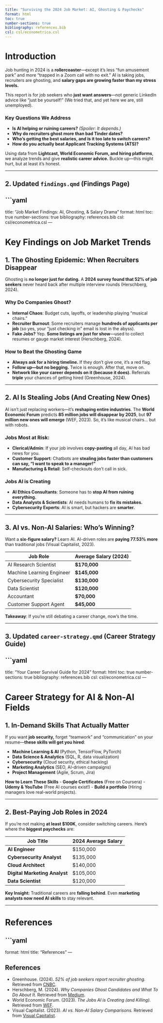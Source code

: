 ```yaml
---
title: "Surviving the 2024 Job Market: AI, Ghosting & Paychecks"
format: html
toc: true
number-sections: true
bibliography: references.bib
csl: csl/econometrica.csl
---
```


# Introduction

Job hunting in 2024 is a **rollercoaster**—except it’s less "fun amusement park" and more "trapped in a Zoom call with no exit." AI is taking jobs, recruiters are ghosting, and **salary gaps are growing faster than my stress levels.** 

This report is for job seekers who **just want answers**—not generic LinkedIn advice like "just be yourself!" (We tried that, and yet here we are, still unemployed). 

### **Key Questions We Address**
- **Is AI helping or ruining careers?** *(Spoiler: It depends.)*
- **Why do recruiters ghost more than bad Tinder dates?**
- **Who’s getting the best salaries, and is it too late to switch careers?**
- **How do you actually beat Applicant Tracking Systems (ATS)?**

Using data from **Lightcast, World Economic Forum, and hiring platforms**, we analyze trends and give **realistic career advice.** Buckle up—this might hurt, but at least it’s honest.

---

## **2. Updated `findings.qmd` (Findings Page)**

```yaml
---
title: "Job Market Findings: AI, Ghosting, & Salary Drama"
format: html
toc: true
number-sections: true
bibliography: references.bib
csl: csl/econometrica.csl
---

# **Key Findings on Job Market Trends**

## **1. The Ghosting Epidemic: When Recruiters Disappear**
Ghosting is **no longer just for dating.** A **2024 survey found that 52% of job seekers** never heard back after multiple interview rounds (Herschberg, 2024). 

### **Why Do Companies Ghost?**
- **Internal Chaos**: Budget cuts, layoffs, or leadership playing "musical chairs."
- **Recruiter Burnout**: Some recruiters manage **hundreds of applicants per job** (so yes, your "just checking in" email is lost in the abyss).
- **Fake Jobs?** Yep. **Some listings are just for show**—used to collect resumes or gauge market interest (Herschberg, 2024).

### **How to Beat the Ghosting Game**
- **Always ask for a hiring timeline.** If they don’t give one, it’s a red flag.
- **Follow up—but no begging.** Twice is enough. After that, move on.
- **Network like your career depends on it (because it does).** Referrals **triple** your chances of getting hired (Greenhouse, 2024).

---

## **2. AI Is Stealing Jobs (And Creating New Ones)**
AI isn’t just replacing workers—it’s **reshaping entire industries**. The **World Economic Forum** predicts **85 million jobs will disappear by 2025**, but **97 million new ones will emerge** (WEF, 2023). So, it’s like musical chairs… but with robots.

### **Jobs Most at Risk**:
- **Clerical/Admin**: If your job involves **copy-pasting** all day, AI has bad news for you.
- **Customer Support**: Chatbots are **stealing jobs faster than customers can say, "I want to speak to a manager!"**
- **Manufacturing & Retail**: Self-checkouts don’t call in sick.

### **Jobs AI is Creating**
- **AI Ethics Consultants**: Someone has to **stop AI from ruining everything.**
- **Data Analysts & Scientists**: AI needs humans to **fix its mistakes.**
- **Cybersecurity Experts**: AI is smart, but hackers are **smarter.**

---

## **3. AI vs. Non-AI Salaries: Who’s Winning?**
Want a **six-figure salary?** Learn AI. AI-driven roles are **paying 77.53% more** than traditional jobs (Visual Capitalist, 2023).

| Job Role                   | Average Salary (2024) |
|----------------------------|----------------------|
| AI Research Scientist      | **$170,000**        |
| Machine Learning Engineer  | **$145,000**        |
| Cybersecurity Specialist   | **$130,000**        |
| Data Scientist             | **$120,000**        |
| Accountant                 | **$70,000**         |
| Customer Support Agent     | **$45,000**         |

**Takeaway**: If you’re still debating a career change, now’s the time.

---

## **3. Updated `career-strategy.qmd` (Career Strategy Guide)**

```yaml
---
title: "Your Career Survival Guide for 2024"
format: html
toc: true
number-sections: true
bibliography: references.bib
csl: csl/econometrica.csl
---

# **Career Strategy for AI & Non-AI Fields**

## **1. In-Demand Skills That Actually Matter**
If you want **job security,** forget “teamwork” and “communication” on your resume—**these skills will get you hired**:

- **Machine Learning & AI** (Python, TensorFlow, PyTorch)
- **Data Science & Analytics** (SQL, R, data visualization)
- **Cybersecurity** (Cloud security, ethical hacking)
- **Marketing Analytics** (SEO, AI-driven campaigns)
- **Project Management** (Agile, Scrum, Jira)

 **How to Learn These Skills**
- **Google Certificates** (Free on Coursera)
- **Udemy & YouTube** (Free AI courses exist!)
- **Build a portfolio** (Hiring managers love real-world projects).

---

## **2. Best-Paying Job Roles in 2024**
If you’re not making **at least $100K**, consider switching careers. Here’s where the **biggest paychecks** are:

| Job Title                  | 2024 Average Salary |
|----------------------------|-------------------|
| **AI Engineer**            | $150,000         |
| **Cybersecurity Analyst**  | $135,000         |
| **Cloud Architect**        | $140,000         |
| **Digital Marketing Analyst** | $105,000   |
| **Data Scientist**         | $120,000         |

**Key Insight:** Traditional careers are **falling behind**. Even **marketing analysts now need AI skills** to stay relevant.

---

# **References**
```yaml
---
format: html
title: "References"
---

## **References**
- Greenhouse. (2024). *52% of job seekers report recruiter ghosting.* Retrieved from [CNBC](https://www.cnbc.com/2024/11/26/most-job-seekers-say-theyve-been-ghosted-love-bombed-in-interviews.html).
- Herschberg, M. (2024). *Why Companies Ghost Candidates and What To Do About It.* Retrieved from [Medium](https://medium.com/@markaherschberg/why-companies-ghost-candidates-and-what-to-do-about-it-be955bbbdd7c).
- World Economic Forum. (2023). *The Jobs AI is Creating (and Killing).* Retrieved from [WEF](https://www.weforum.org/stories/2023/05/jobs-lost-created-ai-gpt/).
- Visual Capitalist. (2023). *AI vs. Non-AI Salary Comparisons.* Retrieved from [Visual Capitalist](https://www.visualcapitalist.com/charted-the-jobs-most-impacted-by-ai/).
